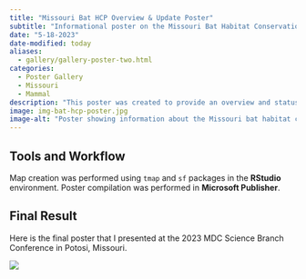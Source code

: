 ```yaml
---
title: "Missouri Bat HCP Overview & Update Poster"
subtitle: "Informational poster on the Missouri Bat Habitat Conservation Plan."
date: "5-18-2023"
date-modified: today
aliases: 
  - gallery/gallery-poster-two.html
categories:
  - Poster Gallery
  - Missouri
  - Mammal
description: "This poster was created to provide an overview and status update on the Missouri Bat Habitat Conservation Plan at the 2023 Missouri Department of Conservation Science Branch Conference."
image: img-bat-hcp-poster.jpg
image-alt: "Poster showing information about the Missouri bat habitat conservation plan."
---
```



## Tools and Workflow

Map creation was performed using `tmap` and `sf` packages in the **RStudio** environment. Poster compilation was performed in **Microsoft Publisher**.

## Final Result

Here is the final poster that I presented at the 2023 MDC Science Branch Conference in Potosi, Missouri.

![](img-bat-hcp-poster.jpg)